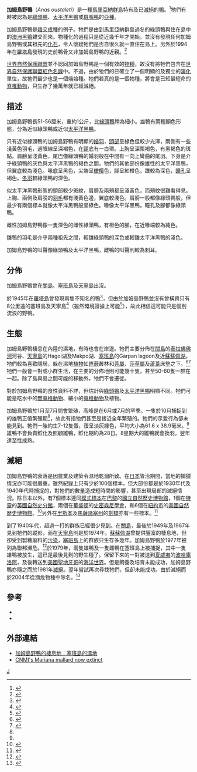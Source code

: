 {{Speciesbox 
| taxon = Anas oustaleti
| status = EX
| status_system = ESA
| status2 = NR
| status_system2 = IUCN
| extinct = 1981年
| image = Anas_platyrhynchos_oustaleti_last_male.jpg
| image_width = 250px
| image_caption = 近似[[太平洋黑鴨|太平洋黑鴨]]的加姆島野鴨。
| authority = [[Tommaso_Salvadori|Salvadori]], 1894
| range_map = Anas oustaleti distri map.png
| range_map_width = 250px
| range_map_caption = 加姆島野鴨以往的分佈。
| synonyms =
*''Anas superciliosa oustaleti''
*''Polionetta oustaleti''
*''Anas platyrhynchos oustaleti''
*''Anas poecilorhyncha oustaleti''
}}

'''加姆島野鴨'''（''Anas oustaleti''）是一種[[馬里亞納群島|馬里亞納群島]]特有及已[[滅絕|滅絕]]的[[鴨|鴨]]。<ref>{{Cite journal en|author=Salvatori, Tommaso|year=1894|title=Description of ''Anas oustaleti''|journal=Bull. B. O. C.|volume=20|pages=1}}</ref>牠們有時被認為是[[綠頭鴨|綠頭鴨]]、[[太平洋黑鴨|太平洋黑鴨]]或[[斑嘴鴨|斑嘴鴨]]的[[亞種|亞種]]。

加姆島野鴨是[[雜交成種|雜交成種]]的例子。牠們是由到馬里亞納群島過冬的綠頭鴨與住在島中的[[澳洲黑鴨|澳洲黑鴨]]雜交而來。物種化的過程只是從近幾千年才開始，並沒有發現任何加姆島野鴨或其祖先的[[化石|化石]]，令人懷疑牠們是否自很久就一直住在島上。另外於1994年在[[羅塔島|羅塔島]]發現的史前鴨骨又非加姆島野鴨的近親。<ref name=Steadman1999>{{Cite journal en |author=Steadman, David William |year=1999 |title=The Prehistory of Vertebrates, Especially Birds, on Tinian, Aguiguan, and Rota, Northern Mariana Islands |journal=Micronesica |volume=31 |issue=2 |pages=319-345 |url=http://www.uog.edu/up/micronesica/abstracts_31/pdfs_31_2/STEADMAN.PDF |deadurl=yes |archiveurl=https://web.archive.org/web/20040705042210/http://www.uog.edu/up/micronesica/abstracts_31/pdfs_31_2/STEADMAN.PDF |archivedate=2004-07-05 |access-date=2008-12-29 }}</ref>

[[世界自然保護聯盟|世界自然保護聯盟]]並不認同加姆島野鴨是一個有效的[[物種|物種]]，故沒有將牠們包含在[[世界自然保護聯盟紅色名錄|世界自然保護聯盟紅色名錄]]中。不過，由於牠們的已確立了一個明顯的及獨立的[[演化|演化]]單位，故牠們最少也是一個端始種。牠們若真的是一個物種，將會是已知最短命的[[脊椎動物|脊椎動物]]，只生存了幾萬年就已經滅絕。

==描述==
加姆島野鴨長51-56厘米，重約1公斤，比[[綠頭鴨|綠頭鴨]]稍為細小。雄鴨有兩種顏色形態，分為近似綠頭鴨或近似[[太平洋黑鴨|太平洋黑鴨]]。

只有近似綠頭鴨的加姆島野鴨有明顯的[[婚羽|婚羽]]，[[頭部|頭部]]呈綠色但較少光澤，兩側有一些淺黃色羽毛，過眼線呈深褐色，在[[頸|頸]]底有一白環。上胸呈深栗褐色，有黑褐色的斑點。肩膀呈淺黃色，尾巴像綠頭鴨的婚羽般在中間有一向上彎曲的尾羽。下身是介乎綠頭鴨的灰色與太平洋黑鴨的褐色之間。牠們的其他部份像雄性的太平洋黑鴨，但翼底較為淺色。喙底呈黑色，尖端呈[[橄欖|橄欖]]色，腳呈紅橙色，蹼較為深色，[[瞳孔|瞳孔]]呈褐色。[[冬羽|冬羽]]較綠頭鴨的深色。

似太平洋黑鴨形態的頭部較少斑紋，肩膀及兩頰都呈淺黃色，而頰紋很難看得見。上胸、兩側及肩膀的[[羽毛|羽毛]]都有淺黃色邊，翼底較淺色。肩膀一般都像綠頭鴨般，但最少有兩個標本就像太平洋黑鴨般呈綠色。喙像太平洋黑鴨，瞳孔及腳都像綠頭鴨。

雌性加姆島野鴨像一隻深色的雌性綠頭鴨，有橙色的腳，在近喙端較為純色。

雛鴨的羽毛是介乎兩種祖先之間，較雛綠頭鴨的深色或較雛太平洋黑鴨的淺色。

加姆島野鴨的叫聲像綠頭鴨及太平洋黑鴨，雌鴨的叫聲則較為刺耳。

==分佈==
加姆島野鴨曾在[[關島|關島]]、[[塞班島|塞班島]]及[[天寧島|天寧島]]出沒。

於1945年在[[羅塔島|羅塔島]]曾發現兩隻不知名的鴨<ref name=MadgeBurn1988>{{Cite book en|author=Madge, Steve & Burn, Hilary|year=1987|title=Wildfowl : an identification guide to the ducks, geese and swans of the world|publisher=Christopher Helm|location=London|id=ISBN 0-7470-2201-1}}</ref>，但由於加姆島野鴨並沒有曾橫跨只有8公里遠的塞班島及天寧島<ref name=Kuroda194142>{{Cite journal en|author=Kuroda, N.|year=1941–42|title=A study of the Marianas Mallard, ''Anas oustaleti''|journal=Tori|volume=11|pages=99-119 (part 1), 443-448 (part 2)|language=ja}}</ref>（雖然環境證據上可能<ref name=Marshall1949>{{Cite journal en|author=Marshall, Joe T., Jr.|year=1949|title=The endemic avifauna of Saipan, Tinian, Guam and Palau|journal=Condor|volume=51|issue=5|pages=200-221|url=http://elibrary.unm.edu/sora/Condor/files/issues/v051n05/p0200-p0221.pdf|access-date=2008-12-29|archive-url=https://web.archive.org/web/20110606070028/http://elibrary.unm.edu/sora/Condor/files/issues/v051n05/p0200-p0221.pdf|archive-date=2011-06-06|dead-url=yes}}</ref>），故此相信這可能只是個別流浪的野鴨。

==生態==
加姆島野鴨棲息在內陸的濕地，有時也會在岸邊。牠們主要分佈在[[關島|關島]]的[[泰拉佛佛河|泰拉佛佛河]]河谷、[[天寧島|天寧島]]的Hagoi湖及Makpo湖、[[塞班島|塞班島]]的Garpan lagoon及近[[蘇蘇佩湖|蘇蘇佩湖]]。牠們較為喜歡隱居，躲在濕地[[植物|植物]]如[[鬯蕨|鬯蕨]]叢林和[[莞屬|莞屬]]、[[莎草屬|莎草屬]]及[[蘆葦|蘆葦]]床墊之下。<ref name=Tenorio1979>{{Cite book en|author=Tenorio, J. ''et al.''|year=1979|title=Ornithological surveys of wetlands in Guam, Saipan, Tinian, and Pagan|publisher=U.S. Army Corps of Engineers, Pacific Ocean Division|location=Honolulu}}</ref><ref name=Stemmermann1981>{{Cite book en|author=Stemmermann, L.|year=1981|title=A guide to Pacific wetland plants|publisher=U.S. Army Corps of Engineers, Honolulu District|location=Honolulu}}</ref>牠們一般會一對或小群生活，在主要的分佈地則可能幾十隻，甚至50-60隻一群在一起。除了島與島之間可能的移動外，牠們不會遷徙。

對於加姆島野鴨的食性資料不詳，但估計與[[綠頭鴨|綠頭鴨]]及[[太平洋黑鴨|太平洋黑鴨]]明顯不同。牠們可能是吃水中的[[無脊椎動物|無脊椎動物]]、細小的[[脊椎動物|脊椎動物]]及植物。

加姆島野鴨於1月至7月間會繁殖，高峰是在6月或7月的罕季。一隻於10月捕捉到的雄鴨正值繁殖期<ref name=Marshall1949/>，故此有指牠們甚至是接近全年繁殖的。牠們的示愛行為卻未能見到。牠們一胎約生7-12隻蛋，蛋呈淡灰綠色，平均大小為61.6 x 38.9毫米。<ref name=Kuroda194142/>雄鴨不會負責孵化及照顧雛鴨，孵化期約為28日。8星期大的雛鴨就會換羽，翌年達至性成熟。

==滅絕==
加姆島野鴨的衰落是因農業及建築令濕地乾涸所致。在[[日本|日本]]管治期間，當地的捕獵情況亦可能很嚴重。雖然紀錄上只有少於100個標本，但大部份都是於1930年代及1940年代時捕捉的，對牠們的數量造成短時間的影響，甚至出現局部的滅絕情況。除日本以外，有7個標本連同[[模式標本|模式標本]]在[[巴黎|巴黎]]的[[國立自然歷史博物館|國立自然歷史博物館]]，1個在[[特靈|特靈]]的[[英國自然史分館|英國自然史分館]]，兩個在[[華盛頓|華盛頓]]的[[史密森尼學會|史密森尼學會]]，和6個在[[紐約市|紐約市]]的[[美國自然歷史博物館|美國自然歷史博物館]]。<ref name=FWIE-VTU1996>{{Cite book en|author=Fish and Wildlife Information Exchange|year=1996|title=Mariana Mallard, ESIS101048|edition=draft|publisher=Virginia Tech University|url=http://fwie.fw.vt.edu/WWW/esis/lists/e101048.htm HTML|deadurl=yes|archiveurl=https://web.archive.org/web/20000119174837/http://fwie.fw.vt.edu/WWW/esis/lists/e101048.htm|archivedate=2000-01-19|access-date=2020-12-22}}</ref>另外在[[里斯本|里斯本]]及[[馬薩諸塞州|馬薩諸塞州]]的[[劍橋_(馬薩諸塞州)|劍橋]]亦有一些標本。<ref name=Greenway1967>{{Cite book en|author=Greenway, James C.|year=1967|chapter=Marianas Island Duck|title=Extinct and Vanishing Birds of the World|url=https://archive.org/details/extinctvanishing01gree|edition=2nd edition|pages=[https://archive.org/details/extinctvanishing01gree/page/169 169]-171|publisher=Dover Publications|location=New York}}</ref>

到了1940年代，超過一打的群族已經很少見到。在[[關島|關島]]，最後於1949年及1967年見到牠們的蹤影，而在[[天寧島|天寧島]]則是於1974年。[[蘇蘇佩湖|蘇蘇佩湖]]曾提供豐富的棲息地，但卻受到製糖廢料的[[污染|污染]]，[[塞班島|塞班島]]上的群族只生存多幾年。加姆島野鴨於1977年被列為聯邦瀕危。<ref name=USGovernment1977>{{Cite journal en|author=United States Government|year=1977|title=Endangered and Threatened Wildlife and Plants: Determination that the Mariana Mallard is an Endangered Species|journal=Federal Register|volume=42|pages=28136-28137}}</ref>於1979年，兩隻雄鴨及一隻雌鴨在塞班島上被捕捉，其中一隻雄鴨被放生，這已是最後見到的野生種了。保留下來的一對被送到[[夏威夷|夏威夷]]的[[波哈庫洛阿|波哈庫洛阿]]，及後轉送到[[美國|美國]][[聖地牙哥_(加利福尼亞州)|聖地牙哥]]的[[海洋世界|海洋世界]]。但是飼養及培育未能成功，加姆島野鴨亦隨之而於1981年[[滅絕|滅絕]]。翌年嘗試再次尋找牠們，但卻未能成功。由於滅絕而於2004年從瀕危物種中除名。<ref name=USGovernment2004>{{Cite journal en|author=United States Government|year=2004|title=Endangered and Threatened Wildlife and Plants; Removing the Mariana Mallard and the Guam Broadbill From the Federal List of Endangered and Threatened Wildlife|journal=Federal Register|volume=69|pages=8116-8119|url=http://www.fws.gov/policy/library/04-3784.pdf|access-date=2008-12-29|archive-date=2008-11-07|archive-url=https://web.archive.org/web/20081107143556/http://www.fws.gov/policy/library/04-3784.pdf|dead-url=no}}</ref>

==參考==
{{reflist}}
* {{Cite book en|author=Steadman, David William|year=2006|title=Extinction and Biogeography of Tropical Pacific Birds|publisher=University of Chicago Press|id=ISBN 0-226-77142-3}}
* {{Cite journal en|author=Yamashina, Y.|year=1948|title=Notes on the Marianas mallard|url=https://archive.org/details/sim_pacific-science_1948-04_2_2/page/121|journal=Pacific Science|volume=2|pages=121-124}}

==外部連結==
*[https://web.archive.org/web/20060321220029/http://www.pacificworlds.com/cnmi/land/areas.cfm 加姆島野鴨的棲息地：塞班島的濕地]
*[http://www.saipantribune.com/archives/newsstoryarch.aspx?cat=1&newsID=35150&archdte=2/25/2004%2012:00:00%20AM CNMI's Mariana mallard now extinct]{{dead link|date=2017年11月 |bot=InternetArchiveBot |fix-attempted=yes }}
{{Taxonbar|from=Q903669}}

[[Category:鴨屬|J]]
